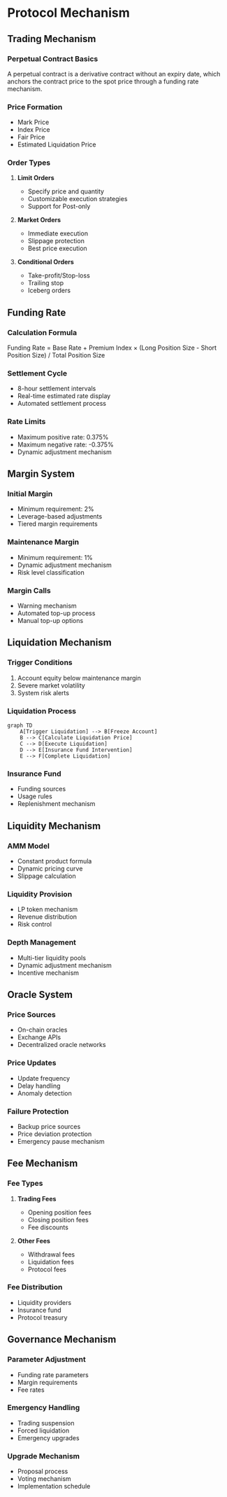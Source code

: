 # Protocol Mechanism

## Trading Mechanism

### Perpetual Contract Basics
A perpetual contract is a derivative contract without an expiry date, which anchors the contract price to the spot price through a funding rate mechanism.

### Price Formation
- Mark Price
- Index Price
- Fair Price
- Estimated Liquidation Price

### Order Types
1. **Limit Orders**
   - Specify price and quantity
   - Customizable execution strategies
   - Support for Post-only

2. **Market Orders**
   - Immediate execution
   - Slippage protection
   - Best price execution

3. **Conditional Orders**
   - Take-profit/Stop-loss
   - Trailing stop
   - Iceberg orders

## Funding Rate

### Calculation Formula
Funding Rate = Base Rate + Premium Index × (Long Position Size - Short Position Size) / Total Position Size

### Settlement Cycle
- 8-hour settlement intervals
- Real-time estimated rate display
- Automated settlement process

### Rate Limits
- Maximum positive rate: 0.375%
- Maximum negative rate: -0.375%
- Dynamic adjustment mechanism

## Margin System

### Initial Margin
- Minimum requirement: 2%
- Leverage-based adjustments
- Tiered margin requirements

### Maintenance Margin
- Minimum requirement: 1%
- Dynamic adjustment mechanism
- Risk level classification

### Margin Calls
- Warning mechanism
- Automated top-up process
- Manual top-up options

## Liquidation Mechanism

### Trigger Conditions
1. Account equity below maintenance margin
2. Severe market volatility
3. System risk alerts

### Liquidation Process
```mermaid
graph TD
    A[Trigger Liquidation] --> B[Freeze Account]
    B --> C[Calculate Liquidation Price]
    C --> D[Execute Liquidation]
    D --> E[Insurance Fund Intervention]
    E --> F[Complete Liquidation]
```

### Insurance Fund
- Funding sources
- Usage rules
- Replenishment mechanism

## Liquidity Mechanism

### AMM Model
- Constant product formula
- Dynamic pricing curve
- Slippage calculation

### Liquidity Provision
- LP token mechanism
- Revenue distribution
- Risk control

### Depth Management
- Multi-tier liquidity pools
- Dynamic adjustment mechanism
- Incentive mechanism

## Oracle System

### Price Sources
- On-chain oracles
- Exchange APIs
- Decentralized oracle networks

### Price Updates
- Update frequency
- Delay handling
- Anomaly detection

### Failure Protection
- Backup price sources
- Price deviation protection
- Emergency pause mechanism

## Fee Mechanism

### Fee Types
1. **Trading Fees**
   - Opening position fees
   - Closing position fees
   - Fee discounts

2. **Other Fees**
   - Withdrawal fees
   - Liquidation fees
   - Protocol fees

### Fee Distribution
- Liquidity providers
- Insurance fund
- Protocol treasury

## Governance Mechanism

### Parameter Adjustment
- Funding rate parameters
- Margin requirements
- Fee rates

### Emergency Handling
- Trading suspension
- Forced liquidation
- Emergency upgrades

### Upgrade Mechanism
- Proposal process
- Voting mechanism
- Implementation schedule 